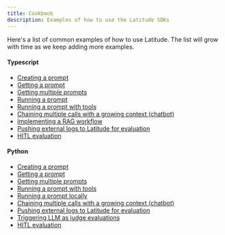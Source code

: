 ```yaml
---
title: Cookbook
description: Examples of how to use the Latitude SDKs
---
```


Here's a list of common examples of how to use Latitude. The list will grow with time as we keep adding more examples.

#### Typescript

- [Creating a prompt](https://github.com/latitude-dev/latitude-llm/blob/main/examples/sdks/typescript/create_prompt.ts)
- [Getting a prompt](https://github.com/latitude-dev/latitude-llm/blob/main/examples/sdks/typescript/get-document/single/example.ts)
- [Getting multiple prompts](https://github.com/latitude-dev/latitude-llm/blob/main/examples/sdks/typescript/get-document/multiple/example.ts)
- [Running a prompt](https://github.com/latitude-dev/latitude-llm/blob/main/examples/sdks/typescript/run-prompt/simple/example.ts)
- [Running a prompt with tools](https://github.com/latitude-dev/latitude-llm/blob/main/examples/sdks/typescript/run-prompt/with-tools/example.ts)
- [Chaining multiple calls with a growing context (chatbot)](https://github.com/latitude-dev/latitude-llm/blob/main/examples/sdks/typescript/evaluate_chat.ts)
- [Implementing a RAG workflow](/guides/cookbook/rag)
- [Pushing external logs to Latitude for evaluation](https://github.com/latitude-dev/latitude-llm/blob/main/examples/sdks/typescript/push_logs.ts)
- [HITL evaluation](https://github.com/latitude-dev/latitude-llm/blob/main/examples/sdks/typescript/hitl_evaluation.ts)

#### Python

- [Creating a prompt](https://github.com/latitude-dev/latitude-llm/blob/main/examples/sdks/python/create_prompt.py)
- [Getting a prompt](https://github.com/latitude-dev/latitude-llm/blob/main/examples/sdks/python/get-prompt/single/example.ts)
- [Getting multiple prompts](https://github.com/latitude-dev/latitude-llm/blob/main/examples/sdks/python/get-prompt/multiple/example.ts)
- [Running a prompt with tools](https://github.com/latitude-dev/latitude-llm/blob/main/examples/sdks/python/run-document/with-tools/example.py)
- [Running a prompt locally](https://github.com/latitude-dev/latitude-llm/blob/main/examples/sdks/python/providers)
- [Chaining multiple calls with a growing context (chatbot)](https://github.com/latitude-dev/latitude-llm/blob/main/examples/sdks/python/run_prompt.py)
- [Pushing external logs to Latitude for evaluation](https://github.com/latitude-dev/latitude-llm/blob/main/examples/sdks/python/upload_logs.py)
- [Triggering LLM as judge evaluations](https://github.com/latitude-dev/latitude-llm/blob/main/examples/sdks/python/evaluate_chat.py)
- [HITL evaluation](https://github.com/latitude-dev/latitude-llm/blob/main/examples/sdks/python/evaluate_chat.py)
